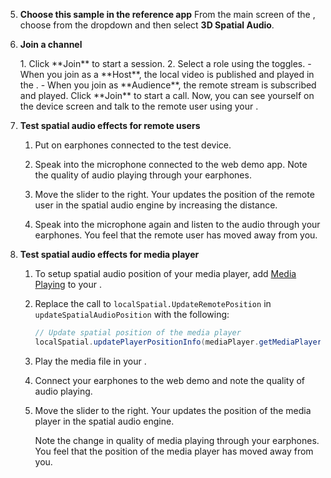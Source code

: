 
<PlatformWrapper platform="unity">

<TestHeader />

5. **Choose this sample in the reference app**
    From the main screen of the <Vpl k="CLIENT" />, choose **<Vpd k="NAME" />** from the dropdown and then select **3D Spatial Audio**.

1. **Join a channel**

    <ProductWrapper product="{['interactive-live-streaming', 'broadcast-streaming']}">
    1. Click **Join** to start a session.
    2. Select a role using the toggles.
        - When you join as a **Host**, the local video is published and played in the <Vpl k="CLIENT"/>.
        - When you join as **Audience**, the remote stream is subscribed and played.
    </ProductWrapper>

    <ProductWrapper product="video-calling">
    Click **Join** to start a call. Now, you can see yourself on the device screen and talk to the remote user using your <Vpl k="CLIENT"/>.
    </ProductWrapper>


1. **Test spatial audio effects for remote users**

    1. Put on earphones connected to the <Vpl k="NAME"/> test device.

    1. Speak into the microphone connected to the web demo app. Note the quality of audio playing through your earphones.

    1. Move the slider to the right. Your <Vpl k="CLIENT" /> updates the position of the remote user in the spatial audio engine by increasing the distance.
    
    1. Speak into the microphone again and listen to the audio through your earphones. You feel that the remote user has moved away from you.

<ProductWrapper notAllowed = "voice-calling">

8. **Test spatial audio effects for media player**

    1. To setup spatial audio position of your media player, add [Media Playing](/video-calling/develop/play-media) to your <Vpl k="CLIENT" />.
    
    1. Replace the call to `localSpatial.UpdateRemotePosition` in `updateSpatialAudioPosition` with the following:

        ```csharp
        // Update spatial position of the media player
        localSpatial.updatePlayerPositionInfo(mediaPlayer.getMediaPlayerId(), remotePosInfo);
        ```

    1. Play the media file in your <Vpl k="NAME"/> <Vpl k="CLIENT" />.

    1. Connect your earphones to the web demo and note the quality of audio playing.

    1. Move the slider to the right. Your <Vpl k="CLIENT" /> updates the position of the media player in the spatial audio engine.

        Note the change in quality of media playing through your earphones. You feel that the position of the media player has moved away from you.
</ProductWrapper>
</PlatformWrapper>